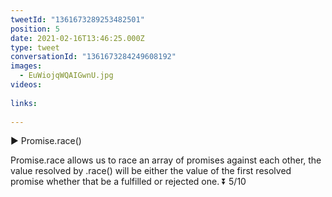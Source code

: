 ```yaml
---
tweetId: "1361673289253482501"
position: 5
date: 2021-02-16T13:46:25.000Z
type: tweet
conversationId: "1361673284249608192"
images:
  - EuWiojqWQAIGwnU.jpg
videos:
  
links:
  
---
```

▶️ Promise.race()

Promise.race allows us to race an array of promises against each other, the value resolved by .race() will be either the value of the first resolved promise whether that be a fulfilled or rejected one. ⏬ 5/10 
